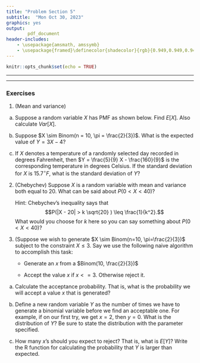 ```yaml
---
title: "Problem Section 5"
subtitle:  "Mon Oct 30, 2023"
graphics: yes
output: 
        pdf_document
header-includes:
    - \usepackage{amsmath, amssymb}
    - \usepackage{framed}\definecolor{shadecolor}{rgb}{0.949,0.949,0.949}
---
```


```r
knitr::opts_chunk$set(echo = TRUE)

```

* * * 
\begin{shaded}

\textbf{Learning Outcomes}

The problems are designed to build conceptual understanding and problem-solving skills. The emphasis is on learning to find, evaluate and build confidence.
The specific tasks include: 

   - Calculate expected value and variance using the PMF
     
   - Use Chebychev's inequality to make probability statements
   
   - Use the geometric series to calculate probabilities
  
   - Back up and support work with relevant explanations

 

\end{shaded}


* * *

### Exercises 

1. (Mean and variance) 

a. Suppose a random variable $X$ has PMF as shown below. Find $E\left[X \right]$. Also calculate $Var\left[X \right]$.

    \begin{table}[h]
    \centering
    \begin{tabular}{|c|c|c|} \hline
      $x$ & -\$5 & \$170 \\ \hline 
      $f(x)$ & 37/38  & 1/38  \\ \hline
    \end{tabular}
    \end{table}

b. Suppose $X \sim Binom(n = 10, \pi = \frac{2}{3})$. What is the expected value of $Y = 3X - 4$?

c. If $X$ denotes a temperature of a randomly selected day recorded in degrees Fahrenheit, then $Y = \frac{5}{9} X - \frac{160}{9}$ is the corresponding temperature in degrees Celsius. If the standard deviation for $X$ is 15.7$^{\circ} F$, what is the standard deviation of $Y$?

    
2. (Chebychev) Suppose $X$ is a random variable with mean and variance both equal to 20. What can be said about $P( 0 <  X < 40)$?

    Hint: Chebychev's inequality says that 
    $$P(|X - 20| > k \sqrt{20} ) \leq \frac{1}{k^2}.$$ What would you choose for $k$ here so you can say something about $P(0 < X < 40)$?
   
   
3. (Suppose we wish to generate $X \sim Binom(n=10, \pi=\frac{2}{3})$ subject to the constraint $X \leq 3$. Say we use the following naive algorithm to accomplish this task:

    - Generate an $x$ from a $Binom(10, \frac{2}{3})$
  
    - Accept the value $x$ if $x <= 3$. Otherwise reject it.
  
a. Calculate the acceptance probability. That is, what is the probability we will accept a value $x$ that is generated?

b. Define a new random variable $Y$ as the number of times we have to generate a binomial variable before we find an acceptable one. For example, if on our first try, we get $x = 2$, then $y=0$. What is the distribution of $Y$? Be sure to state the distribution with the parameter specified.

c. How many $x$'s should you expect to reject? That is, what is $E\left[Y \right]$? Write the R function for calculating the probability that $Y$ is larger than expected.

